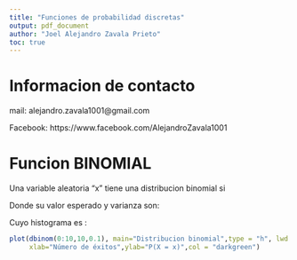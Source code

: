 ```yaml
---
title: "Funciones de probabilidad discretas"
output: pdf_document
author: "Joel Alejandro Zavala Prieto"
toc: true
---
```


\newpage

# Informacion de contacto

mail: alejandro.zavala1001@gmail.com

Facebook: https://www.facebook.com/AlejandroZavala1001

\newpage

# Funcion BINOMIAL

Una variable aleatoria "x" tiene una distribucion binomial si

\begin {equation*}
\begin{split}
P(X=x) = \binom{n}{x} p^{x}(1-p)^{n-x} \ \ \textrm{para} \ \ x=0,1,2,...,n \ \ \textrm{y} \ \ 0 \leq p \leq 1
\end{split}
\end{equation*}

Donde su valor esperado y varianza son:

\begin {equation*}
\begin{split}
E[x] &= np \\
V[x] &= np(1-p)
\end{split}
\end{equation*}

Cuyo histograma es : 

```r
plot(dbinom(0:10,10,0.1), main="Distribucion binomial",type = "h", lwd = 3,
     xlab="Número de éxitos",ylab="P(X = x)",col = "darkgreen")
```